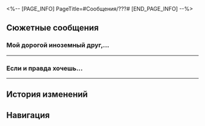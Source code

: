<%-- [PAGE_INFO]
PageTitle=#Сообщения/???#
[END_PAGE_INFO] --%>
{{Сообщение Инфобокс
|id          = 108
|Изображение = НИП ??? Иконка.png
|Тип         = НИП
|Отправитель = ???
|ПодписьСоо  = 
|Фракция     = Лофу Сяньчжоу
}}

==Сюжетные сообщения==
===Мой дорогой иноземный друг,...===
{{Сообщения
|условие_получения = 
|текст =
:'''???:''' Мой дорогой иноземный друг, я Верховный старейшина видьядхара. Из-за ранения Мерзостью меня сморило вечным сном на тысячу лет. Теперь я пробуждаюсь и готовлюсь приступить к возрождению моего народа. К несчастью, все мои богатства утрачены, и у меня нет никаких средств. Мне бы хотелось занять у тебя 50 000 кредитов. По возвращении на Сяньчжоу я всё верну и одарю любым из наших бесценных сокровищ на твой выбор.
:{Выбор} Который из них?
::'''(Первопроходец):''' На Сяньчжоу так много Верховных старейшин. Который из них ты? Назовись, может, мы знакомы?
::'''???:''' Мне бы хотелось сохранить это в тайне, чтобы не привлекать излишнее внимание. Скитаюсь ведь, ну ты понимаешь.
::{Выбор} Это ты?! Если на мели, так и скажи.
:::'''(Первопроходец):''' Да ладно, это ты?! Если понадобятся деньги, дай знать. Мы ведь не чужие, к чему эти церемонии?
:::'''(Первопроходец):''' И зачем с фейка пишешь? Зайди на свой акк.
:::'''???:''' Но это и есть мой аккаунт.
::{Выбор} Постой, подойду поздороваться.
:::'''(Первопроходец):''' Скитаешься? Секундочку. Кажется, я тебя знаю. Постой. Подойду поздороваться.
:::'''???:''' ???
:{Выбор} 50 000 кредитов не хватит.
::'''(Первопроходец):''' Да 50 000 не хватит же. Возрождать народ слишком затратно, нужно устраивать застолья и всё такое, это дорого.
::'''???:''' ???
::'''???:''' А?
}}
----

===Если и правда хочешь...===
{{Сообщения
|условие_получения = 
|текст =
:'''???:''' Если и правда хочешь помочь, то докажи и сперва переведи 50 000 кредитов.
:{Выбор} [Перевод] 50 000 кредитов
:'''(Первопроходец):''' {{Цвет|Огненный|[Ожидание поступления]}} 50 000 кредитов
:{{Диалог|Предупреждение}} Ошибка
:{{Диалог|Предупреждение}} Возврат средств
:'''(Первопроходец):''' ?
}}
----

==История изменений==
{{История изменений|3.5}}

==Навигация==
{{Сообщения Навбокс}}